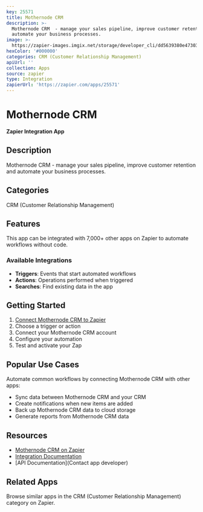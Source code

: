 ```yaml
---
key: 25571
title: Mothernode CRM
description: >-
  Mothernode CRM  - manage your sales pipeline, improve customer retention and
  automate your business processes.
image: >-
  https://zapier-images.imgix.net/storage/developer_cli/dd5639380e47303fac7a7dfcd8f372d3.png?auto=format%2Ccompress&ixlib=python-3.0.0&q=50
hexColor: '#000000'
categories: CRM (Customer Relationship Management)
apiUrl: ''
collection: Apps
source: zapier
type: Integration
zapierUrl: 'https://zapier.com/apps/25571'
---
```

# Mothernode CRM

**Zapier Integration App**

## Description

Mothernode CRM  - manage your sales pipeline, improve customer retention and automate your business processes.

## Categories

CRM (Customer Relationship Management)

## Features

This app can be integrated with 7,000+ other apps on Zapier to automate workflows without code.

### Available Integrations

- **Triggers**: Events that start automated workflows
- **Actions**: Operations performed when triggered
- **Searches**: Find existing data in the app

## Getting Started

1. [Connect Mothernode CRM to Zapier](https://zapier.com/apps/25571)
2. Choose a trigger or action
3. Connect your Mothernode CRM account
4. Configure your automation
5. Test and activate your Zap

## Popular Use Cases

Automate common workflows by connecting Mothernode CRM with other apps:

- Sync data between Mothernode CRM and your CRM
- Create notifications when new items are added
- Back up Mothernode CRM data to cloud storage
- Generate reports from Mothernode CRM data

## Resources

- [Mothernode CRM on Zapier](https://zapier.com/apps/25571)
- [Integration Documentation](https://zapier.com/apps/25571/integrations)
- [API Documentation](Contact app developer)

## Related Apps

Browse similar apps in the CRM (Customer Relationship Management) category on Zapier.
